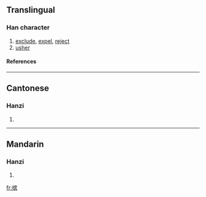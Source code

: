 {{see|擯}}

==Translingual==
===Han character===
{{Han char|rn=64|rad=手|as=10|sn=13|four=|canj=手十人金 (QJOC)}}
# [[exclude]], [[expel]], [[reject]]
# [[usher]]
====References====
{{Han ref|kx=0449.081|hdz=31937.030|uh=6448|ud=25672}}

----
==Cantonese==
===Hanzi===
{{yue-hanzi|jyut=|y=ban3}}
# {{defn|Cantonese}}

----
==Mandarin==
===Hanzi===
{{cmn-hanzi|tra=擯|pin=[[bìn]] (bin4)|wg=pin<sup>4</sup>}}
# {{defn|Mandarin}}

[[fr:摈]]